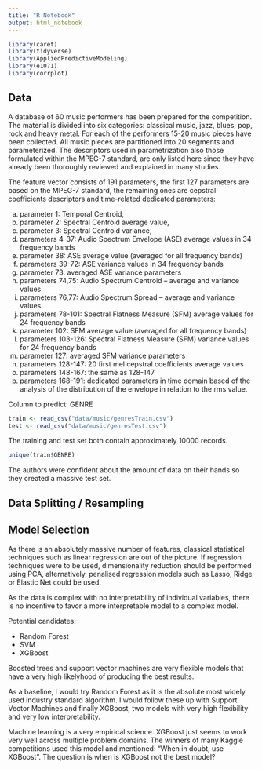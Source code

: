 ```yaml
---
title: "R Notebook"
output: html_notebook
---
```


```r
library(caret)
library(tidyverse)
library(AppliedPredictiveModeling)
library(e1071)
library(corrplot)
```

## Data

A database of 60 music performers has been prepared for the competition. The material is divided into six categories: classical music, jazz, blues, pop, rock and heavy metal. For each of the performers 15-20 music pieces have been collected. All music pieces are partitioned into 20 segments and parameterized. The descriptors used in parametrization also those formulated within the MPEG-7 standard, are only listed here since they have already been thoroughly reviewed and explained in many studies. 

The feature vector consists of 191 parameters, the first 127 parameters are based on the MPEG-7 standard, the remaining ones are cepstral coefficients descriptors and time-related dedicated parameters:

a) parameter 1: Temporal Centroid, 
b) parameter 2: Spectral Centroid average value, 
c) parameter 3: Spectral Centroid variance, 
d) parameters 4-37: Audio Spectrum Envelope (ASE) average values in 34 frequency bands
e) parameter 38: ASE average value (averaged for all frequency bands)
f) parameters 39-72: ASE variance values in 34 frequency bands
g) parameter 73: averaged ASE variance parameters
h) parameters 74,75: Audio Spectrum Centroid – average and variance values
i) parameters 76,77: Audio Spectrum Spread – average and variance values
j) parameters 78-101: Spectral Flatness Measure (SFM) average values for 24 frequency bands
k) parameter 102: SFM average value (averaged for all frequency bands)
l) parameters 103-126: Spectral Flatness Measure (SFM) variance values for 24 frequency bands
m) parameter 127: averaged SFM variance parameters
n) parameters 128-147: 20 first mel cepstral coefficients average values 
o) parameters 148-167: the same as 128-147
p) parameters 168-191: dedicated parameters in time domain based of the analysis of the distribution of the envelope in relation to the rms value.

Column to predict: GENRE


```r
train <- read_csv("data/music/genresTrain.csv")
test <- read_csv("data/music/genresTest.csv")
```


The training and test set both contain approximately 10000 records.

```r
unique(train$GENRE)
```

The authors were confident about the amount of data on their hands so they created a massive test set.

## Data Splitting / Resampling

## Model Selection

As there is an absolutely massive number of features, classical statistical techniques such as linear regression
are out of the picture. If regression techniques were to be used, dimensionality reduction should be performed
using PCA, alternatively, penalised regression models such as Lasso, Ridge or Elastic Net could be used.

As the data is complex with no interpretability of individual variables, there is no incentive to favor a more
interpretable model to a complex model.

Potential candidates:

* Random Forest
* SVM
* XGBoost

Boosted trees and support vector machines are very flexible models that have a very high likelyhood of producing
the best results. 

As a baseline, I would try Random Forest as it is the absolute most widely used industry standard algorithm. 
I would follow these up with Support Vector Machines and finally XGBoost, two models with very high flexibility
and very low interpretability.

Machine learning is a very empirical science. XGBoost just seems to work very well across multiple problem domains.
The winners of many Kaggle competitions used this model and mentioned: "When in doubt, use XGBoost".
The question is when is XGBoost not the best model?








